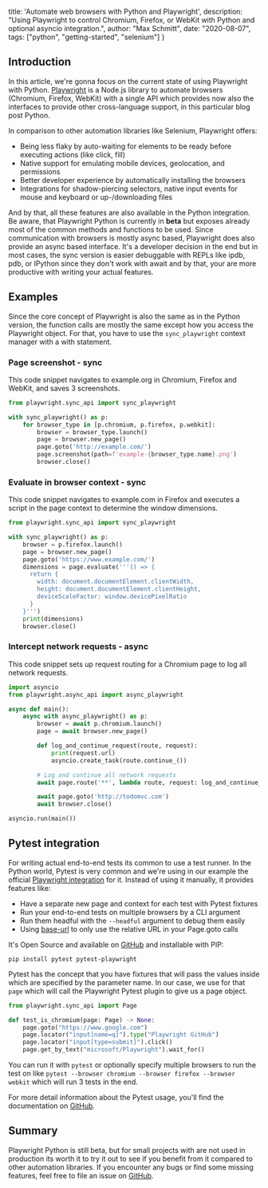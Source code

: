   title: 'Automate web browsers with Python and Playwright',
  description: "Using Playwright to control Chromium, Firefox, or WebKit with Python and optional asyncio integration.",
  author: "Max Schmitt",
  date: "2020-08-07",
  tags: ["python", "getting-started", "selenium"]
}

## Introduction

In this article, we're gonna focus on the current state of using Playwright with Python. [Playwright](https://github.com/microsoft/playwright) is a Node.js library to automate browsers (Chromium, Firefox, WebKit) with a single API which provides now also the interfaces to provide other cross-language support, in this particular blog post Python.

In comparison to other automation libraries like Selenium, Playwright offers:
- Being less flaky by auto-waiting for elements to be ready before executing actions (like click, fill)
- Native support for emulating mobile devices, geolocation, and permissions
- Better developer experience by automatically installing the browsers
- Integrations for shadow-piercing selectors, native input events for mouse and keyboard or up-/downloading files

And by that, all these features are also available in the Python integration. Be aware, that Playwright Python is currently in **beta** but exposes already most of the common methods and functions to be used. Since communication with browsers is mostly async based, Playwright does also provide an async based interface. It's a developer decision in the end but in most cases, the sync version is easier debuggable with REPLs like ipdb, pdb, or IPython since they don't work with await and by that, your are more productive with writing your actual features.

## Examples

Since the core concept of Playwright is also the same as in the Python version, the function calls are mostly the same except how you access the Playwright object. For that, you have to use the `sync_playwright` context manager with a with statement.

### Page screenshot - sync

This code snippet navigates to example.org in Chromium, Firefox and WebKit, and saves 3 screenshots.

```py
from playwright.sync_api import sync_playwright

with sync_playwright() as p:
    for browser_type in [p.chromium, p.firefox, p.webkit]:
        browser = browser_type.launch()
        page = browser.new_page()
        page.goto('http://example.com/')
        page.screenshot(path=f'example-{browser_type.name}.png')
        browser.close()
```

### Evaluate in browser context - sync

This code snippet navigates to example.com in Firefox and executes a script in the page context to determine the window dimensions.

```py
from playwright.sync_api import sync_playwright

with sync_playwright() as p:
    browser = p.firefox.launch()
    page = browser.new_page()
    page.goto('https://www.example.com/')
    dimensions = page.evaluate('''() => {
      return {
        width: document.documentElement.clientWidth,
        height: document.documentElement.clientHeight,
        deviceScaleFactor: window.devicePixelRatio
      }
    }''')
    print(dimensions)
    browser.close()
```

### Intercept network requests - async

This code snippet sets up request routing for a Chromium page to log all network requests.

```py
import asyncio
from playwright.async_api import async_playwright

async def main():
    async with async_playwright() as p:
        browser = await p.chromium.launch()
        page = await browser.new_page()

        def log_and_continue_request(route, request):
            print(request.url)
            asyncio.create_task(route.continue_())

        # Log and continue all network requests
        await page.route('**', lambda route, request: log_and_continue_request(route, request))

        await page.goto('http://todomvc.com')
        await browser.close()

asyncio.run(main())
```

## Pytest integration

For writing actual end-to-end tests its common to use a test runner. In the Python world, Pytest is very common and we're using in our example the official [Playwright integration](https://github.com/microsoft/playwright-pytest) for it. Instead of using it manually, it provides features like:
- Have a separate new page and context for each test with Pytest fixtures
- Run your end-to-end tests on multiple browsers by a CLI argument
- Run them headful with the `--headful` argument to debug them easily
- Using [base-url](https://github.com/pytest-dev/pytest-base-url) to only use the relative URL in your Page.goto calls

It's Open Source  and available on [GitHub](https://github.com/microsoft/playwright-pytest/) and installable with PIP:
```
pip install pytest pytest-playwright
```

Pytest has the concept that you have fixtures that will pass the values inside which are specified by the parameter name. In our case, we use for that `page` which will call the Playwright Pytest plugin to give us a page object.

```py
from playwright.sync_api import Page

def test_is_chromium(page: Page) -> None:
    page.goto("https://www.google.com")
    page.locator("input[name=q]").type("Playwright GitHub")
    page.locator("input[type=submit]").click()
    page.get_by_text("microsoft/Playwright").wait_for()
```

You can run it with `pytest` or optionally specify multiple browsers to run the test on like `pytest --browser chromium --browser firefox --browser webkit` which will run 3 tests in the end.

For more detail information about the Pytest usage, you'll find the documentation on [GitHub](https://github.com/microsoft/playwright-pytest#readme).

## Summary

Playwright Python is still beta, but for small projects with are not used in production its worth it to try it out to see if you benefit from it compared to other automation libraries. If you encounter any bugs or find some missing features, feel free to file an issue on [GitHub](https://github.com/microsoft/playwright-python).
